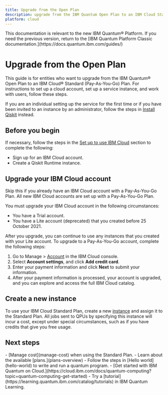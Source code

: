 ```yaml
---
title: Upgrade from the Open Plan
description: upgrade from the IBM Quantum Open Plan to an IBM Cloud Standard (Pay-As-You-Go) Plan
platform: cloud
---
```

<Admonition type="note">
This documentation is relevant to the new IBM Quantum&reg; Platform. If you need the previous version, return to the [IBM Quantum Platform Classic documentation.](https://docs.quantum.ibm.com/guides/)
</Admonition>

# Upgrade from the Open Plan

This guide is for entities who want to upgrade from the IBM Quantum&reg; Open Plan to an IBM Cloud&reg; Standard (Pay-As-You-Go) Plan. For instructions to set up a cloud account, set up a service instance, and work with users, follow these steps.

If you are an individual setting up the service for the first time or if you have been invited to an instance by an administrator, follow the steps in [Install Qiskit](./install-qiskit) instead.

## Before you begin

If necessary, follow the steps in the [Set up to use IBM Cloud](./cloud-setup#cloud) section to complete the following:

- Sign up for an IBM Cloud account.
- Create a Qiskit Runtime instance.

<span id="update-cloud-account"></span>
## Upgrade your IBM Cloud account

Skip this if you already have an IBM Cloud account with a Pay-As-You-Go Plan. All new IBM Cloud accounts are set up with a Pay-As-You-Go Plan.

You must upgrade your IBM Cloud account in the following circumstances:

- You have a Trial account.
- You have a Lite account (deprecated) that you created before 25 October 2021.

After you upgrade, you can continue to use any instances that you created with your Lite account. To upgrade to a Pay-As-You-Go account, complete the following steps:

1. Go to Manage > [Account](https://cloud.ibm.com/account) in the IBM Cloud console.
2. Select **Account settings**, and click **Add credit card**.
3. Enter your payment information and click **Next** to submit your information.
4. After your payment information is processed, your account is upgraded, and you can explore and access the full IBM Cloud catalog.

## Create a new instance

To use your IBM Cloud Standard Plan, create a new [instance](./instances) and assign it to the Standard Plan.  All jobs sent to QPUs by specifying this instance will incur a cost, except under special circumstances, such as if you have credits that give you free usage.

## Next steps

<Admonition type="tip" title="Recommendations">
  -  [Manage cost](manage-cost) when using the Standard Plan.
  -  Learn about the available [plans.](plans-overview)
  -  Follow the steps in [Hello world](hello-world) to write and run a quantum program.
  -  [Get started with IBM Quantum on Cloud.](https://cloud.ibm.com/docs/quantum-computing?topic=quantum-computing-get-started)
  -  Try a [tutorial](https://learning.quantum.ibm.com/catalog/tutorials) in IBM Quantum Learning.
</Admonition>